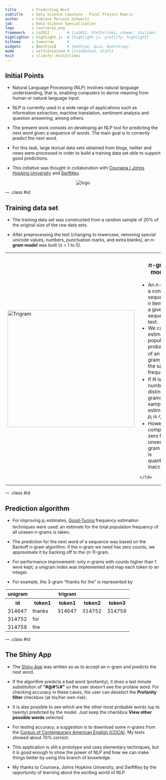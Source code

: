 ```yaml
---
title       : Predicting Word
subtitle    : Data Science Capstone - Final Project Rubric
author      : Fabiano Peruzzo Schwartz
job         : Data Science Specialization
logo        : coursera2.png
framework   : io2012        # {io2012, html5slides, shower, dzslides, ...}
highlighter : highlight.js  # {highlight.js, prettify, highlight}
hitheme     : tomorrow      # 
widgets     : [mathjax]     # {mathjax, quiz, bootstrap}
mode        : selfcontained # {standalone, draft}
knit        : slidify::knit2slides
---
```


## Initial Points

* Natural Language Processing (NLP) involves natural language understanding, that is, enabling computers to derive meaning from human or natural language input.

* NLP is currently used in a wide range of applications such as information extraction, machine translation, sentiment analysis and question answering, among others.

* The present work consists on developing an NLP tool for predicting the next word given a sequence of words. The main goal is to correctly predict the next word.

* For this task, large textual data sets obtained from blogs, twitter and news were processed in order to build a training data set able to support good predictions.

* This initiative was thought in collaboration with [Coursera / Johns Hopkins University](https://www.coursera.org/course/dsscapstone) and [SwiftKey](http://swiftkey.com/en/).

<center>
<img src="assets/img/logo.png" alt="logo">
</center>


--- .class #id 

## Training data set

* The training data set was constructed from a random sample of 20% of the original size of the raw data sets.

* After preprocessing the text (changing to lowercase, removing special unicode values, numbers, punctuation marks, and extra blanks), an $n$-<b>gram model</b> was built ($n$ = 1 to 5).

<table>
  <tr>
    <td width="45%">
        <img src="assets/img/Rplot2.png" alt="Trigram" style="width:411px;height:379px">
    </td>

    <td width="55%">
      <center><h3>$n$-gram model</h3></center>
      <ul>
          <li>An $n$-gram is a contiguous sequence of $n$ items from a given sequence of text.
          <li>We can estimate the population probability $p_i$ of an $n$-gram from the sample frequency $r_i$.
          <li>If $N$ is the number of distinct $n$-grams in the sample, an estimate for $p_i$ is $r_i/N$.
          <li>However, it computes zero for any unseen $n$-gram which is quantitatively inaccurate.
      </ul>
    </td>

  </tr>
</table>

--- .class #id 

## Prediction algorithm 

* For improving $p_i$ estimates, [Good-Turing](http://www.grsampson.net/AGtf1.html) frequency estimation techniques were used: an estimate for the total population frequency of all unseen $n$-grams is taken.

* The prediction for the next word of a sequence was based on the Backoff $n$-gram algorithm: if the $n$-gram we need has zero counts, we approximate it by backing off to the ($n$-1)-gram.

* For performance improvement: only $n$-grams with counts higher than 1 were kept; a unigram index was implemented and map each token to an integer.

* For example, the $3$-gram "thanks for the" is represented by

<table>
  <tr>
    <th width="20%">unigram</th>
    <th width="20%"></th>
    <th width="20%">trigram</th>
    <th width="20%"></th>
    <th width="20%"></th>
  </tr>
  <tr>
    <th width="20%">id</th>
    <th width="20%">token1</th>
    <th width="20%">token1</th>
    <th width="20%">token2</th>
    <th width="20%">token3</th>
  </tr>
  <tr>
    <td width="20%">314647</td>
    <td width="20%">thanks</td>
    <td width="20%">314647</td>
    <td width="20%">314752</td>
    <td width="20%">314759</td>
  </tr>
  <tr>
    <td width="20%">314752</td>
    <td width="20%">for</td>
    <td width="20%"></td>
    <td width="20%"></td>
    <td width="20%"></td>
  </tr>
  <tr>
    <td width="20%">314759</td>
    <td width="20%">the</td>
    <td width="20%"></td>
    <td width="20%"></td>
    <td width="20%"></td>
  </tr>
</table>

--- .class #id 

## The Shiny App 

* The [Shiny App](http://fpschwartz1.shinyapps.io/PredicitingWord) was written so as to accept an $n$-gram and predicts the next word.

* If the algorithm predicts a bad word (profanity), it does a last minute substitution of <b>"#@#%#"</b> so the user doesn't see the profane word. For checking accuracy in these cases, the user can deselect the <b>Profanity filter</b> checkbox (at his/her own risk).

* It is also possible to see which are the other most probable words (up to twenty) predicted by the model. Just keep the checkbox <b>View other possible words</b> selected.

* For testing accuracy, a suggestion is to download some $n$-grams from the [Corpus of Contemporary American English (COCA)](http://www.ngrams.info/). My tests showed about 70% correct.

* This application is still a prototype and uses elementary techniques, but it is good enough to show the power of NLP and how we can make things better by using this branch of knowledge.

* My thanks to Coursera, Johns Hopkins University, and SwiftKey by the opportunity of learning about the exciting world of NLP.
